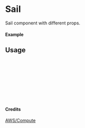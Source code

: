 
<Meta of={Sail} title="AWS/Compute/Sail" />

# Sail

Sail component with different props.

#### Example

<Canvas of={Sail.Primary} />

## Usage

```ts
import { Sail } from "yadl-ui";

const Example = () => {
  return (
      <Sail />
  );
};

export default Example;
```

#### Credits
[AWS/Compute](https://aws-icons.com/)
